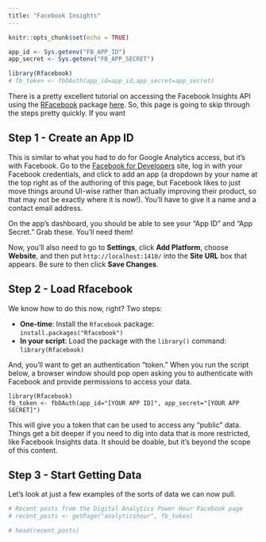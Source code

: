 ```yaml
---
title: "Facebook Insights"
---
```

  
```r
knitr::opts_chunk$set(echo = TRUE)

app_id <- Sys.getenv("FB_APP_ID")
app_secret <- Sys.getenv("FB_APP_SECRET")

library(Rfacebook)
# fb_token <- fbOAuth(app_id=app_id,app_secret=app_secret)
```

There is a pretty excellent tutorial on accessing the Facebook Insights API using the [RFacebook](https://github.com/pablobarbera/Rfacebook) package [here](https://bigdataenthusiast.wordpress.com/2016/03/19/mining-facebook-data-using-r-facebook-api/). So, this page is going to skip through the steps pretty quickly. If you want

## Step 1 - Create an App ID

This is similar to what you had to do for Google Analytics access, but it's with Facebook. Go to the [Facebook for Developers](http://developers.facebook.com) site, log in with your Facebook credentials, and click to add an app (a dropdown by your name at the top right as of the authoring of this page, but Facebook likes to just move things around UI-wise rather than actually improving their product, so that may not be exactly where it is now!). You'll have to give it a name and a contact email address.

On the app's dashboard, you should be able to see your "App ID" and "App Secret." Grab these. You'll need them!

Now, you'll also need to go to **Settings**, click **Add Platform**, choose **Website**, and then put `http://localhost:1410/` into the **Site URL** box that appears. Be sure to then click **Save Changes**. 

## Step 2 - Load Rfacebook

We know how to do this now, right? Two steps:

* **One-time**: Install the `Rfacebook` package: `install.packages("Rfacebook")`
* **In your script**: Load the package with the `library()` command: `library(Rfacebook)`

And, you'll want to get an authentication "token." When you run the script below, a browser window should pop open asking you to authenticate with Facebook and provide permissions to access your data.

```
library(Rfacebook)
fb_token <- fbOAuth(app_id="[YOUR APP ID]", app_secret="[YOUR APP SECRET]")
```

This will give you a token that can be used to access any "public" data. Things get a bit deeper if you need to dig into data that is more restricted, like Facebook Insights data. It should be doable, but it's beyond the scope of this content.

## Step 3 - Start Getting Data

Let's look at just a few examples of the sorts of data we can now pull.

```r
# Recent posts from the Digital Analytics Power Hour Facebook page
# recent_posts <- getPage("analyticshour", fb_token)

# head(recent_posts)
```




